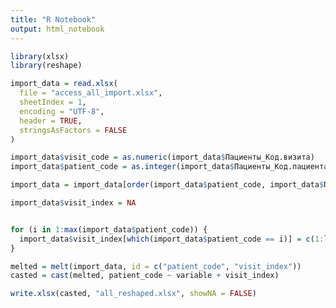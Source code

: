 ```yaml
---
title: "R Notebook"
output: html_notebook
---
```


```r
library(xlsx)
library(reshape)
```

```r
import_data = read.xlsx(
  file = "access_all_import.xlsx",
  sheetIndex = 1,
  encoding = "UTF-8",
  header = TRUE,
  stringsAsFactors = FALSE
)

import_data$visit_code = as.numeric(import_data$Пациенты_Код.визита)
import_data$patient_code = as.integer(import_data$Пациенты_Код.пациента)

import_data = import_data[order(import_data$patient_code, import_data$Пациенты_Дата.визита), ]

import_data$visit_index = NA


for (i in 1:max(import_data$patient_code)) {
  import_data$visit_index[which(import_data$patient_code == i)] = c(1:length(import_data$visit_code[which(import_data$patient_code == i)]))
}

melted = melt(import_data, id = c("patient_code", "visit_index"))
casted = cast(melted, patient_code ~ variable + visit_index)

write.xlsx(casted, "all_reshaped.xlsx", showNA = FALSE)

```

